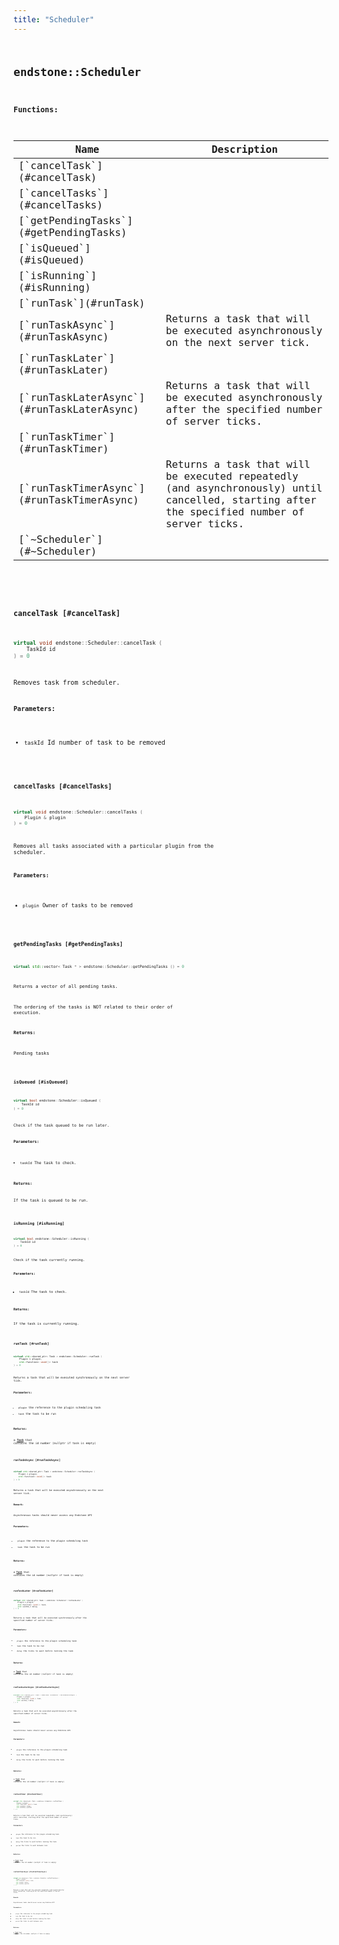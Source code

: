 ```yaml
---
title: "Scheduler"
---
```


## <code className="doc-symbol doc-symbol-class"/> endstone::Scheduler

















**Functions:**

<table>
<thead>
   <tr>
      <th>Name</th>
      <th>Description</th>
   </tr>
</thead>
<tbody>
<tr key="classendstone_1_1_scheduler_1ae1d4003f6f8035f2679b91c09441d53a">
    <td>[`cancelTask`](#cancelTask)</td>
    <td></td>
</tr>
<tr key="classendstone_1_1_scheduler_1aff8ea940f0038a278a0d5f230280398c">
    <td>[`cancelTasks`](#cancelTasks)</td>
    <td></td>
</tr>
<tr key="classendstone_1_1_scheduler_1a990deb156627e87b5e35ade1b72a58e4">
    <td>[`getPendingTasks`](#getPendingTasks)</td>
    <td></td>
</tr>
<tr key="classendstone_1_1_scheduler_1ae47c4d2e864c797a41d33be6982e9a43">
    <td>[`isQueued`](#isQueued)</td>
    <td></td>
</tr>
<tr key="classendstone_1_1_scheduler_1a8b427434811562ba2b4a49f1bd2e3e82">
    <td>[`isRunning`](#isRunning)</td>
    <td></td>
</tr>
<tr key="classendstone_1_1_scheduler_1a9f4787f0c3bcbd771935a8a58fb40198">
    <td>[`runTask`](#runTask)</td>
    <td></td>
</tr>
<tr key="classendstone_1_1_scheduler_1a00bc012bc77248bfe0334f0e7b3020a2">
    <td>[`runTaskAsync`](#runTaskAsync)</td>
    <td>Returns a task that will be executed asynchronously on the next server tick.</td>
</tr>
<tr key="classendstone_1_1_scheduler_1a756a006b06a7ceca85281bf4b1928631">
    <td>[`runTaskLater`](#runTaskLater)</td>
    <td></td>
</tr>
<tr key="classendstone_1_1_scheduler_1aa025f22de368fa7a952d874e6c47af6e">
    <td>[`runTaskLaterAsync`](#runTaskLaterAsync)</td>
    <td>Returns a task that will be executed asynchronously after the specified number of server ticks.</td>
</tr>
<tr key="classendstone_1_1_scheduler_1a5e51e79411db6d37584d8ef311c34d16">
    <td>[`runTaskTimer`](#runTaskTimer)</td>
    <td></td>
</tr>
<tr key="classendstone_1_1_scheduler_1ace8829c467271bbf23c72ebfb821aca2">
    <td>[`runTaskTimerAsync`](#runTaskTimerAsync)</td>
    <td>Returns a task that will be executed repeatedly (and asynchronously) until cancelled, starting after the specified number of server ticks.</td>
</tr>
<tr key="classendstone_1_1_scheduler_1a869448c7e94100977f5c3026c6a16a45">
    <td>[`~Scheduler`](#~Scheduler)</td>
    <td></td>
</tr>
</tbody>
</table>

### <code className="doc-symbol doc-symbol-function"/> cancelTask [#cancelTask]

```cpp
virtual void endstone::Scheduler::cancelTask (
    TaskId id
) = 0
```


Removes task from scheduler.




**Parameters:**


* `taskId` Id number of task to be removed 




        
### <code className="doc-symbol doc-symbol-function"/> cancelTasks [#cancelTasks]

```cpp
virtual void endstone::Scheduler::cancelTasks (
    Plugin & plugin
) = 0
```


Removes all tasks associated with a particular plugin from the scheduler.




**Parameters:**


* `plugin` Owner of tasks to be removed 




        
### <code className="doc-symbol doc-symbol-function"/> getPendingTasks [#getPendingTasks]

```cpp
virtual std::vector< Task * > endstone::Scheduler::getPendingTasks () = 0
```


Returns a vector of all pending tasks.


The ordering of the tasks is NOT related to their order of execution.




**Returns:**

Pending tasks 





        
### <code className="doc-symbol doc-symbol-function"/> isQueued [#isQueued]

```cpp
virtual bool endstone::Scheduler::isQueued (
    TaskId id
) = 0
```


Check if the task queued to be run later.




**Parameters:**


* `taskId` The task to check.



**Returns:**

If the task is queued to be run. 





        
### <code className="doc-symbol doc-symbol-function"/> isRunning [#isRunning]

```cpp
virtual bool endstone::Scheduler::isRunning (
    TaskId id
) = 0
```


Check if the task currently running.




**Parameters:**


* `taskId` The task to check.



**Returns:**

If the task is currently running. 





        
### <code className="doc-symbol doc-symbol-function"/> runTask [#runTask]

```cpp
virtual std::shared_ptr< Task > endstone::Scheduler::runTask (
    Plugin & plugin,
    std::function< void()> task
) = 0
```


Returns a task that will be executed synchronously on the next server tick.




**Parameters:**


* `plugin` the reference to the plugin scheduling task 
* `task` the task to be run 



**Returns:**

a [**Task**](classendstone_1_1_task.md) that contains the id number (nullptr if task is empty) 





        
### <code className="doc-symbol doc-symbol-function"/> runTaskAsync [#runTaskAsync]

```cpp
virtual std::shared_ptr< Task > endstone::Scheduler::runTaskAsync (
    Plugin & plugin,
    std::function< void()> task
) = 0
```

Returns a task that will be executed asynchronously on the next server tick.



**Remark:**

Asynchronous tasks should never access any Endstone API




**Parameters:**


* `plugin` the reference to the plugin scheduling task 
* `task` the task to be run 



**Returns:**

a [**Task**](classendstone_1_1_task.md) that contains the id number (nullptr if task is empty) 





        
### <code className="doc-symbol doc-symbol-function"/> runTaskLater [#runTaskLater]

```cpp
virtual std::shared_ptr< Task > endstone::Scheduler::runTaskLater (
    Plugin & plugin,
    std::function< void()> task,
    std::uint64_t delay
) = 0
```


Returns a task that will be executed synchronously after the specified number of server ticks.




**Parameters:**


* `plugin` the reference to the plugin scheduling task 
* `task` the task to be run 
* `delay` the ticks to wait before running the task 



**Returns:**

a [**Task**](classendstone_1_1_task.md) that contains the id number (nullptr if task is empty) 





        
### <code className="doc-symbol doc-symbol-function"/> runTaskLaterAsync [#runTaskLaterAsync]

```cpp
virtual std::shared_ptr< Task > endstone::Scheduler::runTaskLaterAsync (
    Plugin & plugin,
    std::function< void()> task,
    std::uint64_t delay
) = 0
```

Returns a task that will be executed asynchronously after the specified number of server ticks.



**Remark:**

Asynchronous tasks should never access any Endstone API




**Parameters:**


* `plugin` the reference to the plugin scheduling task 
* `task` the task to be run 
* `delay` the ticks to wait before running the task 



**Returns:**

a [**Task**](classendstone_1_1_task.md) that contains the id number (nullptr if task is empty) 





        
### <code className="doc-symbol doc-symbol-function"/> runTaskTimer [#runTaskTimer]

```cpp
virtual std::shared_ptr< Task > endstone::Scheduler::runTaskTimer (
    Plugin & plugin,
    std::function< void()> task,
    std::uint64_t delay,
    std::uint64_t period
) = 0
```


Returns a task that will be executed repeatedly (and synchronously) until cancelled, starting after the specified number of server ticks.




**Parameters:**


* `plugin` the reference to the plugin scheduling task 
* `task` the task to be run 
* `delay` the ticks to wait before running the task 
* `period` the ticks to wait between runs 



**Returns:**

a [**Task**](classendstone_1_1_task.md) that contains the id number (nullptr if task is empty) 





        
### <code className="doc-symbol doc-symbol-function"/> runTaskTimerAsync [#runTaskTimerAsync]

```cpp
virtual std::shared_ptr< Task > endstone::Scheduler::runTaskTimerAsync (
    Plugin & plugin,
    std::function< void()> task,
    std::uint64_t delay,
    std::uint64_t period
) = 0
```

Returns a task that will be executed repeatedly (and asynchronously) until cancelled, starting after the specified number of server ticks.



**Remark:**

Asynchronous tasks should never access any Endstone API




**Parameters:**


* `plugin` the reference to the plugin scheduling task 
* `task` the task to be run 
* `delay` the ticks to wait before running the task 
* `period` the ticks to wait between runs 



**Returns:**

a [**Task**](classendstone_1_1_task.md) that contains the id number (nullptr if task is empty) 





        